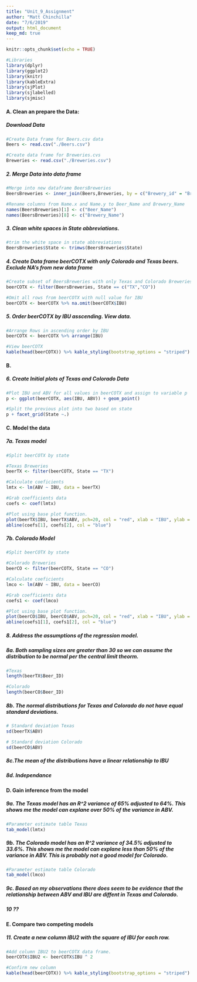 ```yaml
---
title: "Unit_9_Assignment"
author: "Matt Chinchilla"
date: "7/6/2019"
output: html_document
keep_md: true
---
```


```r
knitr::opts_chunk$set(echo = TRUE)
```

```r
#Libraries
library(dplyr)
library(ggplot2)
library(knitr)
library(kableExtra)
library(sjPlot)
library(sjlabelled)
library(sjmisc)
```


#### A. Clean an prepare the Data:

##### Download Data
```r
#Create Data frame for Beers.csv data
Beers <- read.csv("./Beers.csv")

#Create data frame for Breweries.cvs
Breweries <- read.csv("./Breweries.csv")
```


##### 2. Merge Data into data frame
```r
#Merge into new dataframe BeersBreweries
BeersBreweries <- inner_join(Beers,Breweries, by = c("Brewery_id" = "Brew_ID"))

#Rename columns from Name.x and Name.y to Beer_Name and Brewery_Name 
names(BeersBreweries)[1] <- c("Beer_Name")
names(BeersBreweries)[8] <- c("Brewery_Name")
```


##### 3. Clean white spaces in State abbreviations.
```r
#trim the white space in state abbreviations 
BeersBreweries$State <- trimws(BeersBreweries$State)
```


##### 4. Create Data frame beerCOTX with only Colorado and Texas beers. Exclude NA's from new data frame
```r
#Create subset of BeersBreweries with only Texas and Colorado Breweries 
beerCOTX <- filter(BeersBreweries, State == c("TX","CO"))

#Omit all rows from beerCOTX with null value for IBU
beerCOTX <- beerCOTX %>% na.omit(beerCOTX$IBU)
```


##### 5. Order beerCOTX by IBU asscending. View data.
```r
#Arrange Rows in ascending order by IBU
beerCOTX <- beerCOTX %>% arrange(IBU)

#View beerCOTX
kable(head(beerCOTX)) %>% kable_styling(bootstrap_options = "striped")
```

#### B. 

##### 6. Create Initial plots of Texas and Colorado Data
```r
#Plot IBU and ABV for all values in beerCOTX and assign to variable p
p <- ggplot(beerCOTX, aes(IBU, ABV)) + geom_point()

#Split the previous plot into two based on state
p + facet_grid(State ~.)
```


#### C. Model the data

##### 7a. Texas model
```r
#Split beerCOTX by state

#Texas Breweries
beerTX <- filter(beerCOTX, State == "TX")

#Calculate coeficients
lmtx <- lm(ABV ~ IBU, data = beerTX)

#Grab coefficients data
coefs <- coef(lmtx)

#Plot using base plot function.
plot(beerTX$IBU, beerTX$ABV, pch=20, col = "red", xlab = "IBU", ylab = "ABV", main = "ABV vs IBU Texas")
abline(coefs[1], coefs[2], col = "blue")
```

##### 7b. Colorado Model
```r
#Split beerCOTX by state

#Colorado Breweries
beerCO <- filter(beerCOTX, State == "CO")

#Calculate coeficients
lmco <- lm(ABV ~ IBU, data = beerCO)

#Grab coefficients data
coefs1 <- coef(lmco)

#Plot using base plot function.
plot(beerCO$IBU, beerCO$ABV, pch=20, col = "red", xlab = "IBU", ylab = "ABV", main = "ABV vs IBU Colorado")
abline(coefs1[1], coefs1[2], col = "blue")
```
##### 8. Address the assumptions of the regression model.

##### 8a. Both sampling sizes are greater than 30 so we can assume the distribution to be normal per the central limit theorm.
```r
#Texas
length(beerTX$Beer_ID)

#Colorado
length(beerCO$Beer_ID)
```


##### 8b. The normal distributions for Texas and Colorado do not have equal standard deviations.
```r
# Standard deviation Texas
sd(beerTX$ABV)

# Standard deviation Colorado
sd(beerCO$ABV)
```
##### 8c.The mean of the distributions have a linear relationship to IBU


##### 8d. Independance


#### D. Gain inference from the model

##### 9a. The Texas model has an R^2 variance of 65% adjusted to 64%. This shows me the model can explane over 50% of the variance in ABV.
```r
#Parameter estimate table Texas
tab_model(lmtx)
```

##### 9b. The Colorado model has an R^2 variance of 34.5% adjusted to 33.6%. This shows me the model can explane less than 50% of the variance in ABV. This is probably not a good model for Colorado.
```r
#Parameter estimate table Colorado
tab_model(lmco)
```

##### 9c. Based on my observations there does seem to be evidence that the relationship between ABV and IBU are diffent in Texas and Colorado.

##### 10 ??

#### E. Compare two competing models

##### 11. Create a new column IBU2 with the square of IBU for each row. 
```r
#Add column IBU2 to beerCOTX data frame.
beerCOTX$IBU2 <- beerCOTX$IBU ^ 2

#Confirm new column
kable(head(beerCOTX)) %>% kable_styling(bootstrap_options = "striped")
```
